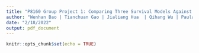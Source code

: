 ```yaml
---
title: "P8160 Group Project 1: Comparing Three Survival Models Against Missepecified Baseline Models"
author: "Wenhan Bao | Tianchuan Gao | Jialiang Hua  | Qihang Wu | Paula Wu"
date: "2/18/2022"
output: pdf_document
---
```


```r
knitr::opts_chunk$set(echo = TRUE)
```

